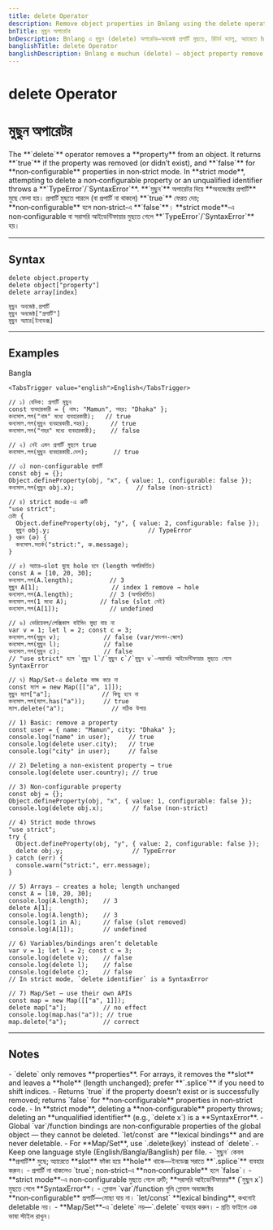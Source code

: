 ```yaml
---
title: delete Operator
description: Remove object properties in Bnlang using the delete operator — return value semantics, arrays/holes, non‑configurable props, strict‑mode behavior, and Map/Set differences.
bnTitle: মুছুন অপারেটর
bnDescription: Bnlang এ মুছুন (delete) অপারেটর—অবজেক্ট প্রপার্টি মুছতে, রিটার্ন ভ্যালু, অ্যারেতে hole, non‑configurable, strict‑mode আচরণ, Map/Set পার্থক্য।
banglishTitle: delete Operator
banglishDescription: Bnlang e muchun (delete) — object property remove, return value, array holes, non‑configurable, strict mode, Map/Set tips.
---
```


# <I18nEnglish>delete Operator</I18nEnglish>
# <I18nBangla>মুছুন অপারেটর</I18nBangla>


<I18nEnglish>
The **`delete`** operator removes a **property** from an object.  
It returns **`true`** if the property was removed (or didn’t exist), and **`false`** for **non‑configurable** properties in non‑strict mode.  
In **strict mode**, attempting to delete a non‑configurable property or an unqualified identifier throws a **`TypeError`/`SyntaxError`**.
</I18nEnglish>

<I18nBangla>
**`মুছুন`** অপারেটর দিয়ে **অবজেক্টের প্রপার্টি** মুছে ফেলা হয়।  
প্রপার্টি মুছতে পারলে (বা প্রপার্টি না থাকলে) **`true`** ফেরত দেয়; **non‑configurable** হলে non‑strict‑এ **`false`**।  
**strict mode**‑এ non‑configurable বা সরাসরি আইডেন্টিফায়ার মুছতে গেলে **`TypeError`/`SyntaxError`** হয়।
</I18nBangla>



---

## Syntax

<I18nEnglish>

```bnl
delete object.property
delete object["property"]
delete array[index]
```
</I18nEnglish>

<I18nBangla>

```bnl
মুছুন অবজেক্ট.প্রপার্টি
মুছুন অবজেক্ট["প্রপার্টি"]
মুছুন অ্যারে[ইনডেক্স]
```
</I18nBangla>



---

## Examples

<Tabs defaultValue="bangla" className="w-full">
  <TabsList>
    <TabsTrigger value="bangla">Bangla</TabsTrigger>
    
    <TabsTrigger value="english">English</TabsTrigger>
  </TabsList>

  <TabsContent value="bangla">

```bnl
// ১) বেসিক: প্রপার্টি মুছুন
const ব্যবহারকারী = { নাম: "Mamun", শহর: "Dhaka" };
কনসোল.লগ("নাম" মধ্যে ব্যবহারকারী);   // true
কনসোল.লগ(মুছুন ব্যবহারকারী.শহর);      // true
কনসোল.লগ("শহর" মধ্যে ব্যবহারকারী);    // false

// ২) নেই এমন প্রপার্টি মুছলে true
কনসোল.লগ(মুছুন ব্যবহারকারী.দেশ);       // true

// ৩) non‑configurable প্রপার্টি
const obj = {};
Object.defineProperty(obj, "x", { value: 1, configurable: false });
কনসোল.লগ(মুছুন obj.x);                 // false (non‑strict)

// ৪) strict mode‑এ ত্রুটি
"use strict";
চেষ্টা {
  Object.defineProperty(obj, "y", { value: 2, configurable: false });
  মুছুন obj.y;                           // TypeError
} ধরুন (ত্রু) {
  কনসোল.সতর্ক("strict:", ত্রু.message);
}

// ৫) অ্যারে—slot মুছে hole হবে (length অপরিবর্তিত)
const A = [10, 20, 30];
কনসোল.লগ(A.length);          // 3
মুছুন A[1];                    // index 1 remove → hole
কনসোল.লগ(A.length);          // 3 (অপরিবর্তিত)
কনসোল.লগ(1 মধ্যে A);         // false (slot নেই)
কনসোল.লগ(A[1]);              // undefined

// ৬) ভেরিয়েবল/লেক্সিকাল বাইন্ডিং মুছা যায় না
var v = 1; let l = 2; const c = 3;
কনসোল.লগ(মুছুন v);            // false (var/ফাংশন‑স্কোপ)
কনসোল.লগ(মুছুন l);            // false
কনসোল.লগ(মুছুন c);            // false
// "use strict" হলে `মুছুন l`/`মুছুন c`/`মুছুন v`—সরাসরি আইডেন্টিফায়ার মুছতে গেলে SyntaxError

// ৭) Map/Set‑এ delete কাজ করে না
const ম্যাপ = new Map([["a", 1]]);
মুছুন ম্যাপ["a"];              // কিছু হবে না
কনসোল.লগ(ম্যাপ.has("a"));     // true
ম্যাপ.delete("a");             // সঠিক উপায়
```
  </TabsContent>

  

  <TabsContent value="english">

```bnl
// 1) Basic: remove a property
const user = { name: "Mamun", city: "Dhaka" };
console.log("name" in user);     // true
console.log(delete user.city);   // true
console.log("city" in user);     // false

// 2) Deleting a non‑existent property → true
console.log(delete user.country); // true

// 3) Non‑configurable property
const obj = {};
Object.defineProperty(obj, "x", { value: 1, configurable: false });
console.log(delete obj.x);        // false (non‑strict)

// 4) Strict mode throws
"use strict";
try {
  Object.defineProperty(obj, "y", { value: 2, configurable: false });
  delete obj.y;                   // TypeError
} catch (err) {
  console.warn("strict:", err.message);
}

// 5) Arrays — creates a hole; length unchanged
const A = [10, 20, 30];
console.log(A.length);    // 3
delete A[1];
console.log(A.length);    // 3
console.log(1 in A);      // false (slot removed)
console.log(A[1]);        // undefined

// 6) Variables/bindings aren’t deletable
var v = 1; let l = 2; const c = 3;
console.log(delete v);    // false
console.log(delete l);    // false
console.log(delete c);    // false
// In strict mode, `delete identifier` is a SyntaxError

// 7) Map/Set — use their own APIs
const map = new Map([["a", 1]]);
delete map["a"];          // no effect
console.log(map.has("a")); // true
map.delete("a");          // correct
```
  </TabsContent>
</Tabs>

---

## Notes

<I18nEnglish>
- `delete` only removes **properties**. For arrays, it removes the **slot** and leaves a **hole** (length unchanged); prefer **`.splice`** if you need to shift indices.  
- Returns `true` if the property doesn’t exist or is successfully removed; returns `false` for **non‑configurable** properties in non‑strict code.  
- In **strict mode**, deleting a **non‑configurable** property throws; deleting an **unqualified identifier** (e.g., `delete x`) is a **SyntaxError**.  
- Global `var`/function bindings are non‑configurable properties of the global object — they cannot be deleted. `let/const` are **lexical bindings** and are never deletable.  
- For **Map/Set**, use `.delete(key)` instead of `delete`.  
- Keep one language style (English/Bangla/Banglish) per file.
</I18nEnglish>

<I18nBangla>
- `মুছুন` কেবল **প্রপার্টি** মুছে; অ্যারেতে **slot** ফাঁকা হয়ে **hole** থাকে—ইনডেক্স সরাতে **`.splice`** ব্যবহার করুন।  
- প্রপার্টি না থাকলেও `true`; non‑strict‑এ **non‑configurable** হলে `false`।  
- **strict mode**‑এ non‑configurable মুছতে গেলে ত্রুটি; **সরাসরি আইডেন্টিফায়ার** (`মুছুন x`) মুছতে গেলে **SyntaxError**।  
- গ্লোবাল `var`/function গুলি গ্লোবাল অবজেক্টের **non‑configurable** প্রপার্টি—মোছা যায় না। `let/const` **lexical binding**, কখনোই deletable নয়।  
- **Map/Set**‑এ `delete` নয়—`.delete` ব্যবহার করুন।  
- প্রতি ফাইলে এক ভাষা স্টাইল রাখুন।
</I18nBangla>


